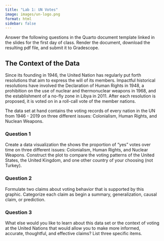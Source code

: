 ```yaml
---
title: "Lab 1: UN Votes"
image: images/un-logo.png
format: html
sidebar: false
---
```


Answer the following questions in the Quarto document template linked in the slides for the first day of class. Render the document, download the resulting pdf file, and submit it to Gradescope.

## The Context of the Data

Since its founding in 1946, the United Nation has regularly put forth resolutions that aim to express the will of its members. Impactful historical resolutions have involved the Declaration of Human Rights in 1948, a prohibition on the use of nuclear and thermonuclear weapons in 1968, and the establishment of a no-fly zone in Libya in 2011. After each resolution is proposed, it is voted on in a roll-call vote of the member nations.

The data set at hand contains the voting records of every nation in the UN from 1946 - 2019 on three different issues: Colonialism, Human Rights, and Nuclean Weapons.

### Question 1

Create a data visualization the shows the proportion of "yes" votes over time on three different issues: Colonialism, Human Rights, and Nuclear Weapons. Construct the plot to compare the voting patterns of the United States, the United Kingdom, and one other country of your choosing (not Turkey).


### Question 2

Formulate two claims about voting behavior that is supported by this graphic. Categorize each claim as begin a summary, generalization, causal claim, or prediction.

### Question 3

What else would you like to learn about this data set or the context of voting at the United Nations that would allow you to make more informed, accurate, thoughtful, and effective claims? List three specific items.
